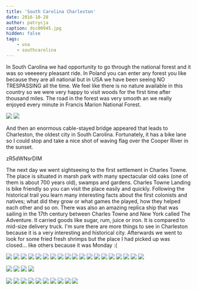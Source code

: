 ```yaml
---
title: 'South Carolina Charleston'
date: 2016-10-28
author: patrycja
caption: dsc00945.jpg
hidden: false
tags: 
    - usa
    - southcarolina
---
```


In South Carolina we had opportunity to go through the national forest and it was so veeeeery pleasant ride. In Poland you can enter any forest you like because they are all national but in USA we have been seeing NO TRESPASSING all the time. We feel like there is no nature available in this country so we were very happy to visit woods for the first time after thousand miles. The road in the forest was very smooth an we really enjoyed every minute in Francis Marion National Forest.

<grid>

![](./dsc00931.jpg)
![](./dsc00933.jpg)

</grid>

And then an enormous cable-stayed bridge appeared that leads to Charleston, the oldest city in South Carolina. Fortunately, it has a bike lane so I could stop and take a nice shot of waving flag over the Cooper River in the sunset.

<youtube>zR5dWNsrDIM</youtube>

The next day we went sightseeing to the first settlement in Charles Towne. The place is situated in marsh park with many spectacular old oaks (one of them is about 700 years old), swamps and gardens. Charles Towne Landing is bike friendly so you can visit the place easily and quickly. Following the historical trail you learn many interesting facts about the first colonists and natives; what did they grow or what games the played, how they helped each other and so on. There was also an amazing replica ship that was sailing in the 17th century between Charles Towne and New York called The Adventure. It carried goods like sugar, rum, juice or iron. It is compared to mid-size delivery truck. I'm sure there are more things to see in Charleston because it is a very interesting and historical city. 
Afterwards we went to look for some fried fresh shrimps but the place I had picked up was closed... like others because it was Monday :(

<grid>

![](./dsc00940.jpg)
![](./dsc00942.jpg)
![](./dsc00943.jpg)
![](./dsc00946.jpg)
![](./dsc00947.jpg)
![](./dsc00948.jpg)
![](./dsc00949.jpg)
![](./dsc00950.jpg)
![](./dsc00951.jpg)
![](./dsc00952.jpg)
![](./dsc00953.jpg)
![](./dsc00954.jpg)
![](./dsc00955.jpg)
![](./dsc00956.jpg)
![](./dsc00957.jpg)
![](./dsc00958.jpg)
![](./dsc00959.jpg)
![](./dsc00960.jpg)
![](./dsc00962.jpg)

</grid>
<grid columns="2">

![](./dsc00965.jpg)
![](./dsc00966.jpg)
![](./dsc00967.jpg)
![](./dsc00968.jpg)

</grid>
<grid>

![](./dsc00969.jpg)
![](./dsc00970.jpg)
![](./dsc00971.jpg)
![](./dsc00972.jpg)
![](./dsc00974.jpg)
![](./dsc00975.jpg)
![](./dsc00977.jpg)
![](./dsc00978.jpg)
![](./dsc00979.jpg)
![](./dsc00980.jpg)

</grid>